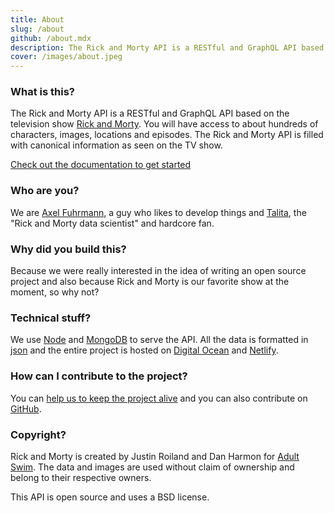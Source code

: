 ```yaml
---
title: About
slug: /about
github: /about.mdx
description: The Rick and Morty API is a RESTful and GraphQL API based on the television show Rick and Morty.
cover: /images/about.jpeg
---
```


### What is this?
The Rick and Morty API is a RESTful and GraphQL API based on the television show [Rick and Morty](https://www.adultswim.com/videos/rick-and-morty).
You will have access to about hundreds of characters, images, locations and episodes. The Rick and Morty API is filled with canonical information as seen on the TV show.

[Check out the documentation to get started](/documentation)

### Who are you?
We are [Axel Fuhrmann](https://axelfuhrmann.com/), a guy who likes to develop things and [Talita](https://talitatraveler.com), the "Rick and Morty data scientist" and hardcore fan.

### Why did you build this?
Because we were really interested in the idea of writing an open source project and also because Rick and Morty is our favorite show at the moment, so why not?

### Technical stuff?
We use [Node](https://nodejs.org) and [MongoDB](https://www.mongodb.com/) to serve the API. All the data is formatted in [json](http://json.org/) and the entire project is hosted on [Digital Ocean](https://m.do.co/c/2736d3ffe622) and [Netlify](https://netlify.com).

### How can I contribute to the project?
You can [help us to keep the project alive](/help-us) and you can also contribute on [GitHub](https://github.com/afuh/rick-and-morty-api).

### Copyright?
Rick and Morty is created by Justin Roiland and Dan Harmon for [Adult Swim](https://www.adultswim.com). The data and images are used without claim of ownership and belong to their respective owners.

This API is open source and uses a BSD license.
